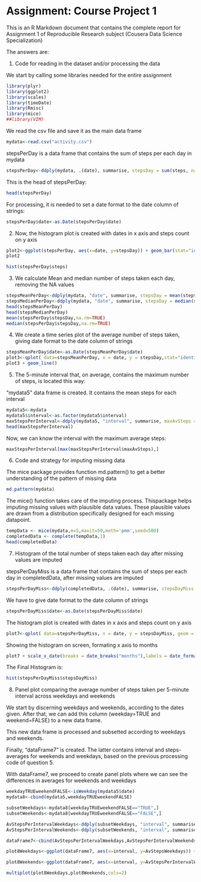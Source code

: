 Assignment: Course Project 1
========================================================

This is an R Markdown document that contains the complete report for Assignment 1 of Reproducible Research subject (Cousera Data Science Specialization)

The answers are:

(1) Code for reading in the dataset and/or processing the data

We start by calling some libraries needed for the entire assignment
```r
library(plyr)
library(ggplot2)
library(scales)
library(timeDate)
library(Rmisc)
library(mice)
##library(VIM)
```

We read the csv file and save it as the main data frame

```r
mydata<-read.csv("activity.csv")
```

stepsPerDay is a data frame that contains the sum of steps per each day in mydata

```r
stepsPerDay<-ddply(mydata, .(date), summarise, stepsDay = sum(steps, na.rm = TRUE))
```

This is the head of stepsPerDay:

```r
head(stepsPerDay)
```

For processing, it is needed to set a date format to the date column of strings:

```r
stepsPerDay$date<-as.Date(stepsPerDay$date)
```

(2) Now, the histogram plot is created with dates in x axis and steps count on y axis
```r
plot2<-ggplot(stepsPerDay, aes(x=date, y=stepsDay)) + geom_bar(stat="identity")
plot2

hist(stepsPerDay$steps)
```


(3) We calculate Mean and median number of steps taken each day, removing the NA values

```r
stepsMeanPerDay<-ddply(mydata, "date", summarise, stepsDay = mean(steps, na.rm = TRUE))
stepsMedianPerDay<-ddply(mydata, "date", summarise, stepsDay = median(steps, na.rm = TRUE))
head(stepsMeanPerDay)
head(stepsMedianPerDay)
mean(stepsPerDay$stepsDay,na.rm=TRUE)
median(stepsPerDay$stepsDay,na.rm=TRUE)
```

(4) We create a time series plot of the average number of steps taken, giving date format to the date column of strings 

```r
stepsMeanPerDay$date<-as.Date(stepsMeanPerDay$date)
plot3<-qplot( data=stepsMeanPerDay, x = date, y = stepsDay,stat="identity")
plot3 + geom_line()
```

(5) The 5-minute interval that, on average, contains the maximum number of steps, is located this way:

"mydata5" data frame is created. It contains the mean steps for each interval

```r
mydata5<-mydata
mydata5$interval<-as.factor(mydata5$interval)
maxStepsPerInterval<-ddply(mydata5, "interval", summarise, maxAvSteps = mean(steps, na.rm = TRUE))
head(maxStepsPerInterval)
```

Now, we can know the interval with the maximum average steps:

```r
maxStepsPerInterval[max(maxStepsPerInterval$maxAvSteps),]
```

(6) Code and strategy for imputing missing data

The mice package provides function md.pattern() to get a better understanding of the pattern of missing data


```r
md.pattern(mydata)
```

The mice() function takes care of the imputing process. Thispackage helps imputing missing values with plausible data values. These plausible values are drawn from a distribution specifically designed for each missing datapoint.

```r
tempData <- mice(mydata,m=5,maxit=50,meth='pmm',seed=500)
completedData <- complete(tempData,1)
head(completedData)
```

(7) Histogram of the total number of steps taken each day after missing values are imputed

stepsPerDayMiss is a data frame that contains the sum of steps per each day in completedData, after missing values are imputed

```r
stepsPerDayMiss<-ddply(completedData, .(date), summarise, stepsDayMiss = sum(steps, na.rm = TRUE))

```


We have to give date format to the date column of strings
```r
stepsPerDayMiss$date<-as.Date(stepsPerDayMiss$date)
```


The histogram plot is created with dates in x axis and steps count on y axis

```r
plot7<-qplot( data=stepsPerDayMiss, x = date, y = stepsDayMiss, geom = "histogram", stat="identity")
```

Showing the histogram on screen, formating x axis to months
```r
plot7 + scale_x_date(breaks = date_breaks("months"),labels = date_format("%b"))
```

The Final Histogram is:
```r
hist(stepsPerDayMiss$stepsDayMiss)
```

(8) Panel plot comparing the average number of steps taken per 5-minute interval across weekdays and weekends

We start by discerning weekdays and weekends, according to the dates given. After that, we can add this column (weekday=TRUE and weekend=FALSE) to a new data frame.

This new data frame is processed and subsetted according to weekdays and weekends.

Finally, "dataFrame7" is created. The latter contains interval and steps- averages for weekends and weekdays, based on the previous processing code of question 5.

With dataFrame7, we proceed to create panel plots where we can see the differences in averages for weekends and weekdays

```r

weekdayTRUEweekendFALSE<-isWeekday(mydata5$date)
mydata8<-cbind(mydata5,weekdayTRUEweekendFALSE)

subsetWeekdays<-mydata8[weekdayTRUEweekendFALSE=="TRUE",]
subsetWeekends<-mydata8[weekdayTRUEweekendFALSE=="FALSE",]

AvStepsPerIntervalWeekdays<-ddply(subsetWeekdays, "interval", summarise, AvStepsWeekdays = mean(steps, na.rm = TRUE))
AvStepsPerIntervalWeekends<-ddply(subsetWeekends, "interval", summarise, AvStepsWeekends = mean(steps, na.rm = TRUE))

dataFrame7<-cbind(AvStepsPerIntervalWeekdays,AvStepsPerIntervalWeekends$AvStepsWeekends)

plot8Weekdays<-ggplot(dataFrame7, aes(x=interval, y=AvStepsWeekdays)) + geom_point()+scale_x_discrete(breaks=c(0, 500, 1000, 1500, 2000,2355))

plot8Weekends<-ggplot(dataFrame7, aes(x=interval, y=AvStepsPerIntervalWeekends$AvStepsWeekends)) + geom_point()+scale_x_discrete(breaks=c(0, 500, 1000, 1500, 2000,2355))

multiplot(plot8Weekdays,plot8Weekends,cols=2)
```


